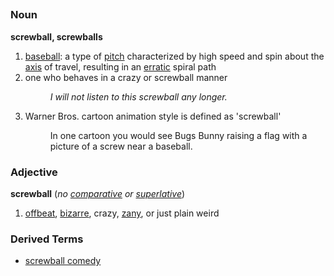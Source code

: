 =={{en}}==
=== Noun ===
'''screwball, screwballs'''
#[[baseball]]: a type of [[pitch]] characterized by high speed and spin about the [[axis]] of travel, resulting in an [[erratic]] spiral path
# one who behaves in a crazy or screwball manner
#: ''I will not listen to this screwball any longer.''
# Warner Bros. cartoon animation style is defined as 'screwball'
#:In one cartoon you would see Bugs Bunny raising a flag with a picture of a screw near a baseball.

===Adjective=== 
'''screwball''' (''no [[comparative]] or [[superlative]]'')
#[[offbeat]], [[bizarre]], crazy, [[zany]], or just plain weird

===Derived Terms===
*[[screwball comedy]]
